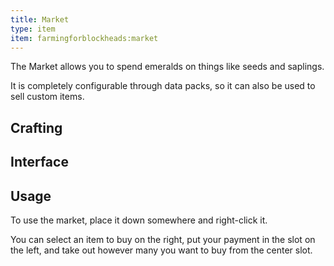 ```yaml
---
title: Market
type: item
item: farmingforblockheads:market
---
```


The Market allows you to spend emeralds on things like seeds and saplings.

It is completely configurable through data packs, so it can also be used to sell custom items.

## Crafting

<CraftingRecipe recipe="farmingforblockheads:market"/>

## Interface

<InterfaceScreen screen={marketImage.src}>
    <InterfaceArea x="42" y="94" width="40" height="40" name="Payment Slot" color="aqua"/>
    <InterfaceArea x="118" y="94" width="40" height="40" name="Purchase Slot" color="lime"/>
    <InterfaceArea x="192" y="32" width="148" height="162" name="Market Slots" color="orange"/>
    <InterfaceArea x="192" y="8" width="148" height="24" name="Search Bar" color="yellow"/>
    <InterfaceArea x="350" y="34" width="40" height="120" name="Filter Buttons" color="red"/>
    <InterfaceArea x="12" y="200" width="328" height="112" name="Player Inventory" color="purple"/>
    <InterfaceArea x="12" y="316" width="328" height="40" name="Player Hotbar" color="purple"/>
</InterfaceScreen>

## Usage

To use the market, place it down somewhere and right-click it.

You can select an item to buy on the right, put your payment in the slot on the left, and take out however many you want to buy from the center slot.
